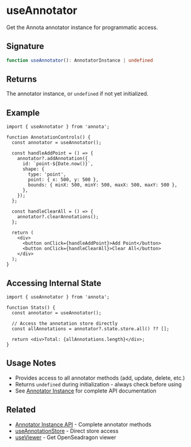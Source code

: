 # useAnnotator

Get the Annota annotator instance for programmatic access.

## Signature

```typescript
function useAnnotator(): AnnotatorInstance | undefined
```

## Returns

The annotator instance, or `undefined` if not yet initialized.

## Example

```tsx
import { useAnnotator } from 'annota';

function AnnotationControls() {
  const annotator = useAnnotator();

  const handleAddPoint = () => {
    annotator?.addAnnotation({
      id: `point-${Date.now()}`,
      shape: {
        type: 'point',
        point: { x: 500, y: 500 },
        bounds: { minX: 500, minY: 500, maxX: 500, maxY: 500 },
      },
    });
  };

  const handleClearAll = () => {
    annotator?.clearAnnotations();
  };

  return (
    <div>
      <button onClick={handleAddPoint}>Add Point</button>
      <button onClick={handleClearAll}>Clear All</button>
    </div>
  );
}
```

## Accessing Internal State

```tsx
import { useAnnotator } from 'annota';

function Stats() {
  const annotator = useAnnotator();

  // Access the annotation store directly
  const allAnnotations = annotator?.state.store.all() ?? [];

  return <div>Total: {allAnnotations.length}</div>;
}
```

## Usage Notes

- Provides access to all annotator methods (add, update, delete, etc.)
- Returns `undefined` during initialization - always check before using
- See [Annotator Instance](/api/annotator) for complete API documentation

## Related

- [Annotator Instance API](/api/annotator) - Complete annotator methods
- [useAnnotationStore](/api/hooks/use-annotation-store) - Direct store access
- [useViewer](/api/hooks/use-viewer) - Get OpenSeadragon viewer
